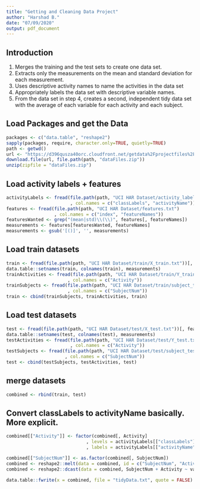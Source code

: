 ```yaml
---
title: "Getting and Cleaning Data Project"
author: "Harshad B."
date: "07/09/2020"
output: pdf_document
---
```


## Introduction
1. Merges the training and the test sets to create one data set.
2. Extracts only the measurements on the mean and standard deviation for each measurement.
3. Uses descriptive activity names to name the activities in the data set
4. Appropriately labels the data set with descriptive variable names.
5. From the data set in step 4, creates a second, independent tidy data set with the average of each variable for each activity and each subject.

## Load Packages and get the Data
```r

packages <- c("data.table", "reshape2")
sapply(packages, require, character.only=TRUE, quietly=TRUE)
path <- getwd()
url <- "https://d396qusza40orc.cloudfront.net/getdata%2Fprojectfiles%2FUCI%20HAR%20Dataset.zip"
download.file(url, file.path(path, "dataFiles.zip"))
unzip(zipfile = "dataFiles.zip")
```

## Load activity labels + features
``` r
activityLabels <- fread(file.path(path, "UCI HAR Dataset/activity_labels.txt")
                        , col.names = c("classLabels", "activityName"))
features <- fread(file.path(path, "UCI HAR Dataset/features.txt")
                  , col.names = c("index", "featureNames"))
featuresWanted <- grep("(mean|std)\\(\\)", features[, featureNames])
measurements <- features[featuresWanted, featureNames]
measurements <- gsub('[()]', '', measurements)
```

## Load train datasets
```r
train <- fread(file.path(path, "UCI HAR Dataset/train/X_train.txt"))[, featuresWanted, with = FALSE]
data.table::setnames(train, colnames(train), measurements)
trainActivities <- fread(file.path(path, "UCI HAR Dataset/train/Y_train.txt")
                       , col.names = c("Activity"))
trainSubjects <- fread(file.path(path, "UCI HAR Dataset/train/subject_train.txt")
                       , col.names = c("SubjectNum"))
train <- cbind(trainSubjects, trainActivities, train)
```

## Load test datasets
```r
test <- fread(file.path(path, "UCI HAR Dataset/test/X_test.txt"))[, featuresWanted, with = FALSE]
data.table::setnames(test, colnames(test), measurements)
testActivities <- fread(file.path(path, "UCI HAR Dataset/test/Y_test.txt")
                        , col.names = c("Activity"))
testSubjects <- fread(file.path(path, "UCI HAR Dataset/test/subject_test.txt")
                      , col.names = c("SubjectNum"))
test <- cbind(testSubjects, testActivities, test)
```

## merge datasets
```r
combined <- rbind(train, test)
```

## Convert classLabels to activityName basically. More explicit. 
```r
combined[["Activity"]] <- factor(combined[, Activity]
                              , levels = activityLabels[["classLabels"]]
                              , labels = activityLabels[["activityName"]])

combined[["SubjectNum"]] <- as.factor(combined[, SubjectNum])
combined <- reshape2::melt(data = combined, id = c("SubjectNum", "Activity"))
combined <- reshape2::dcast(data = combined, SubjectNum + Activity ~ variable, fun.aggregate = mean)

data.table::fwrite(x = combined, file = "tidyData.txt", quote = FALSE)
```